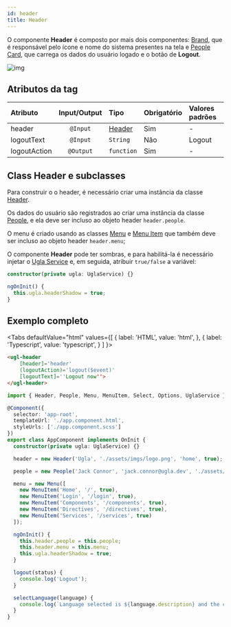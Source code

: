 ```yaml
---
id: header
title: Header
---
```



O componente **Header** é composto por mais dois componentes: [Brand](brand), que é responsável pelo ícone e nome do sistema presentes na tela e [People Card](people-card), que carrega os dados do usuário logado e o botão de **Logout**.

![img](../../static/img/components/header.png)

## Atributos da tag

Atributo      | Input/Output   | Tipo                          | Obrigatório    | Valores padrões
:------------ | :------------: | :---------------------------- | :------------- | :-------------
header        | `@Input`       | [Header](/docs/models/header) | Sim            | -
logoutText    | `@Input`       | `String`                      | Não            | Logout
logoutAction  | `@Output`      | `function`                    | Sim            | -

## Class Header e subclasses

Para construir o o header, é necessário criar uma instância da classe [Header](/docs/models/header).

Os dados do usuário são registrados ao criar uma instãncia da classe [People](/docs/models/people), e ela deve ser incluso ao objeto header `header.people`.

O menu é criado usando as classes [Menu](/docs/models/menu) e [Menu Item](/docs/models/menu-item) que também deve ser incluso ao objeto header `header.menu`;

O componente **Header** pode ter sombras, e para habilitá-la é necessário injetar o [Ugla Service](/docs/services/ugla-service) e, em seguida, atribuir `true/false` a variável:

```typescript
constructor(private ugla: UglaService) {}

ngOnInit() {
  this.ugla.headerShadow = true;
}
```

## Exemplo completo

<Tabs
  defaultValue="html"
  values={[
    { label: 'HTML', value: 'html', },
    { label: 'Typescript', value: 'typescript', }
  ]
}>
<TabItem value="html">

```html
<ugl-header
    [header]='header'
    (logoutAction)='logout($event)'
    [logoutText]=''Logout now''>
</ugl-header>
```

</TabItem>

<TabItem value="typescript">

```typescript
import { Header, People, Menu, MenuItem, Select, Options, UglaService } from 'ugla';

@Component({
  selector: 'app-root',
  templateUrl: './app.component.html',
  styleUrls: ['./app.component.scss']
})
export class AppComponent implements OnInit {
  constructor(private ugla: UglaService) {}

  header = new Header('Ugla', './assets/imgs/logo.png', 'home', true);

  people = new People('Jack Connor', 'jack.connor@ugla.dev', './assets/imgs/people.png');

  menu = new Menu([
    new MenuItem('Home', '/', true),
    new MenuItem('Login', '/login', true),
    new MenuItem('Components', '/components', true),
    new MenuItem('Directives', '/directives', true),
    new MenuItem('Services', '/services', true)
  ]);

  ngOnInit() {
    this.header.people = this.people;
    this.header.menu = this.menu;
    this.ugla.headerShadow = true;
  }

  logout(status) {
    console.log('Logout');
  }

  selectLanguage(language) {
    console.log(`Language selected is ${language.description} and the code is ${language.value}`);
  }
}
```

</TabItem>
</Tabs>
